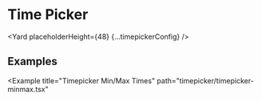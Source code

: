 



# Time Picker

<Yard placeholderHeight={48} {...timepickerConfig} />

## Examples

<Example title="Timepicker" path="timepicker/timepicker.tsx">
  <Timepicker />
</Example>

<Example
  title="Timepicker Min/Max Times"
  path="timepicker/timepicker-minmax.tsx"
>
  <TimepickerMinMax />
</Example>

<Exports
  component={TimepickerExports}
  title="Timepicker exports"
  path="baseui/timepicker"
/>
